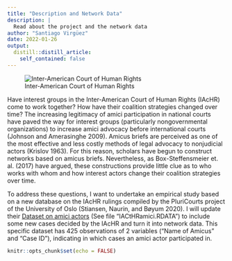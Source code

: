 ```yaml
---
title: "Description and Network Data"
description: |
  Read about the project and the network data
author: "Santiago Virgüez"
date: 2022-01-26
output:
  distill::distill_article:
    self_contained: false
---
```


![Inter-American Court of Human Rights](/Users/SantiagoVirguez/Desktop/ICHR_Networks/_posts/images/Court.jpeg)

Have interest groups in the Inter-American Court of Human Rights (IAcHR) come to work together? How have their coalition strategies changed over time? The increasing legitimacy of amici participation in national courts have paved the way for interest groups (particularly nongovernmental organizations) to increase amici advocacy before international courts (Johnson and Amerasinghe 2009). Amicus briefs are perceived as one of the most effective and less costly methods of legal advocacy to nonjudicial actors (Krislov 1963). For this reason, scholars have begun to construct networks based on amicus briefs. Nevertheless, as Box-Steffensmeier et. al. (2017) have argued, these constructions provide little clue as to who works with whom and how interest actors change their coalition strategies over time.

To address these questions, I want to undertake an empirical study based on a new database on the IAcHR rulings compiled by the PluriCourts project of the University of Oslo (Stiansen, Naurin, and Bøyum 2020). I will update their [Dataset on amici actors](https://dataverse.harvard.edu/dataset.xhtml?persistentId=doi:10.7910/DVN/FNZICT) (See file "IACtHRamici.RDATA") to include some new cases decided by the IAcHR and turn it into network data. This specific dataset has 425 observations of 2 variables ("Name of Amicus" and "Case ID"), indicating in which cases  an amici actor participated in.

```r
knitr::opts_chunk$set(echo = FALSE)
```


